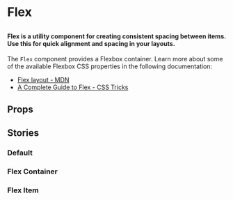 
# Flex

##

<h4>
  Flex is a utility component for creating consistent spacing between items. Use this for quick alignment and spacing in your layouts.
</h4>

The <code>Flex</code> component provides a Flexbox container. Learn more about some of the available 
Flexbox CSS properties in the following documentation:

<ul>
  <li><a href='https://developer.mozilla.org/en-US/docs/Learn/CSS/CSS_layout/Flexbox'>Flex layout - MDN</a></li>
  <li><a href='https://css-tricks.com/snippets/css/a-guide-to-flexbox/'>A Complete Guide to Flex - CSS Tricks</a></li>
</ul>

<Canvas>
  <Story id="layouts-flex--default" />
</Canvas>

## Props

<ArgTypes of={Flex} />

## Stories

### Default

<Canvas>
  <Story id="layouts-flex--default" />
</Canvas>

### Flex Container

<Canvas>
  <Story id="layouts-flex--flex-container" />
</Canvas>

### Flex Item

<Canvas>
  <Story id="layouts-flex--flex-item" />
</Canvas>
